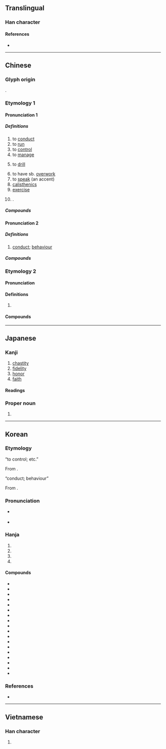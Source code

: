 {{also|肏}}
{{character info}}
==Translingual==

===Han character===
{{Han char|rn=64|rad=手|as=13|sn=16|four=56094|canj=QRRD|ids=⿰扌喿}}

====References====
* {{Han ref|kx=0458.150|dkj=12806|dj=0807.040|hdz=31969.030|uh=64CD|ud=25805|bh=BEDE|bd=48862}}

----

==Chinese==
{{zh-forms|alt=撡}}

===Glyph origin===
{{Han etym}}
{{Han compound|手|喿|ls=psc|c1=s|c2=p|t1=hand}}.

===Etymology 1===

====Pronunciation 1====
{{zh-pron
|m=cāo
|c=cou1
|h=pfs=chhâu
|mn=chhau/xm,zz,tw:chho/qz:chho͘
|mn_note=chhau - vernacular; chho/chho͘ - literary
|mn-t=cao1
|mc=1
|oc=1
|ma=Zh-cao.ogg
|cat=v,n,pn
}}

=====Definitions=====
{{zh-hanzi}}

# to [[conduct]]
# to [[run]]
# to [[control]]
# to [[manage]]
# {{lb|zh|military}} to [[drill]]
# to have sb. [[overwork]]
# to [[speak]] (an accent)
# [[calisthenics]]
# [[exercise]]
# {{surname|zh}}.

=====Compounds=====
{{zh-der|同室操戈|保健操|上操|下操|帶俸差操|徒手操|團體操|出操|工間操|可操左券|一操|大會操|器械體操|地板操|別鶴操|操典|操兵|晨操|操左券|操瓶湧泉|操琴|潔操履|操觚染翰|操槍|操控|穩操勝券|操筆|操斧伐柯|操縵|操縱|操勞|松筠之操|操法|操縱自如|操作定義|操之在我|操奇計贏|操持|穩操勝算|操井臼|操盤|操券|操縱臺|搦管操觚|穩操左券|操場|操刀傷錦|收心操|改操|操刀|操神|操之過急|炮操|操作員|操暴|率爾操觚|操刀必割|操心|操演|操作|柏舟操|清操|操戈入室|操觚|操翰成章|操戈|擐甲操戈|操舟|操練|會操|操防|松柏節操|操履|操切|早操|美容體操|風操|軍操|血管操|重操舊業|親操井臼|韻律操|頭腦體操|自操井臼|自由體操|蛙人操|體操|韻律體操}}

====Pronunciation 2====
{{zh-pron
|m=cāo,cào,2nb=literary
|c=cou3,cou1
|h=pfs=chhâu
|mn=chhau/twv:chhó/xm,zz,tw:chho/qz:chho͘/xm,zz,tw:chhò/qz:chhò͘
|mn_note=chhau/chhó - vernacular; chho/chho͘ - literary; chhò/chhò͘ - literary (limited, e.g. {{lw|zh|曹操}})
|mc=3
|oc=2
|ma=Zh-cao.ogg
|cat=n
}}

=====Definitions=====
{{zh-hanzi}}

# [[conduct]]; [[behaviour]]

=====Compounds=====
{{zh-der|fold=1|匪躬之操|操守|操行|德操|操持|情操|貞操|節操}}

===Etymology 2===

====Pronunciation====
{{zh-pron
|m=cào
|c=caau3
|mc=
|oc=
|cat=v
}}

====Definitions====
{{zh-hanzi}}

# {{lb|zh|vulgar}} {{zh-alt-form|肏|to [[fuck]]}}

====Compounds====
{{zh-der|fold=1|操屄|我操|操你媽|操逼}}

----

==Japanese==

===Kanji===
{{ja-kanji|grade=6|rs=手13}}

# [[chastity]]
# [[fidelity]]
# [[honor]]
# [[faith]]

====Readings====
{{ja-readings
|goon=そう<さう
|kanon=そう<さう
|kun=あやつ-る, みさお-, と-る
}}

===Proper noun===
{{ja-pos|proper|みさお}}

# {{given name|ja|male|sort=みさお}}

----

==Korean==

===Etymology===
; “to control; etc.”
From {{der|ko|ltc|-}} {{ltc-l|操|id=1|to grasp}}.

{{collapse|
* {{hanja-dongguk|초ᇢ|chwow}}
* {{hanja-sinjeung|조|cwo|hun=자ᄇᆞᆯ 조}}
|Historical readings
|bg=#FFFFFF}}

; “conduct; behaviour”
From {{der|ko|ltc|-}} {{ltc-l|操|id=3|principles}}.

{{collapse|
* {{hanja-dongguk|초ᇢ〮|chwów}}
|Historical readings
|bg=#FFFFFF}}

===Pronunciation===
* {{sense|conduct; to control; to drill; to operate; etc.}} {{ko-hanja-pron|조}}
* {{sense|in {{l|ko|操鍊}}, {{l|ko|操船}}, {{l|ko|操心}}, {{l|ko|操業}}, {{l|ko|操典}}, {{l|ko|操車}}, and {{l|ko|操舵}}}} {{ko-hanja-pron|조|l=y}}

===Hanja===
{{ko-hanja-search}}
{{ko-hanja|잡다|잡을|조}}

# {{hanja form of|조|[[conduct]]; [[behaviour]]}}
# {{hanja form of|조|to [[control]]; to [[manage]]}}
# {{hanja form of|조|to [[drill]]; to [[train]]}}
# {{hanja form of|조|to [[operate]]; to [[manipulate]]}}

====Compounds====
{{der-top3|Compounds}}
* {{ko-l|조심|操心}}
* {{ko-l|조종|操縱}}
* {{ko-l|지조|志操}}
* {{ko-l|조작|操作}}
* {{ko-l|체조|體操}}
* {{ko-l|조업|操業}}
* {{ko-l|절조|節操}}
* {{ko-l|조련|操鍊}}
* {{ko-l|정조|情操}}
* {{ko-l|조고|操觚}}
* {{ko-l|정조|貞操}}
* {{ko-l|조선|操船}}
* {{ko-l|조신|操身}}
* {{ko-l|덕조|德操}}
* {{ko-l|조수|操守}}
* {{ko-l|조전|操典}}
* {{ko-l|조차|操車}}
* {{ko-l|조타|操舵}}
{{der-bottom}}

===References===
* {{R:hanjadoc|4304}}

----

==Vietnamese==

===Han character===
{{vi-readings|reading=thao, tháo, thạo, xáo, thảo|rs=手13}}

# {{rfdef|vi|sort=手13}}
